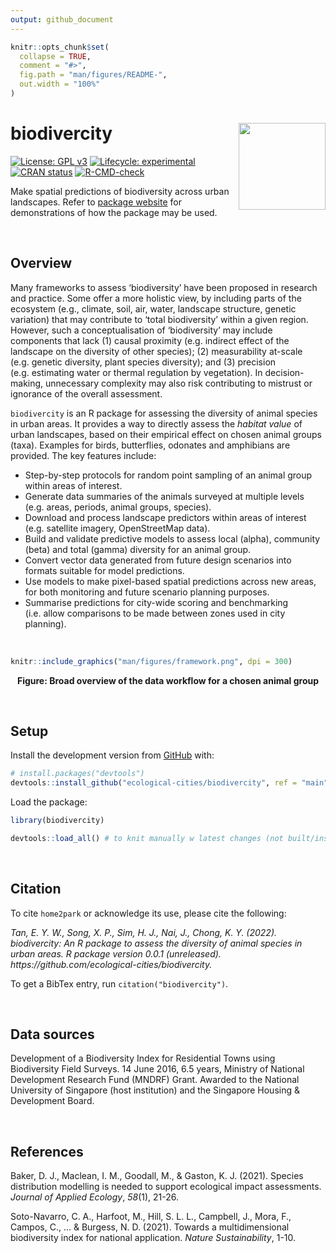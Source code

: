 ```yaml
---
output: github_document
---
```


<!-- README.md is generated from README.Rmd. Please edit that file -->

```r
knitr::opts_chunk$set(
  collapse = TRUE,
  comment = "#>",
  fig.path = "man/figures/README-",
  out.width = "100%"
)
```

# biodivercity <a href='https://ecological-cities.github.io/biodivercity/'><img src='man/figures/logo.png' align="right" height="139" /></a>

<!-- badges: start -->
[![License: GPL v3](https://img.shields.io/badge/License-GPLv3-blue.svg)](https://www.gnu.org/licenses/gpl-3.0)
[![Lifecycle: experimental](https://img.shields.io/badge/lifecycle-experimental-orange.svg)](https://www.tidyverse.org/lifecycle/#experimental)
[![CRAN status](https://www.r-pkg.org/badges/version/biodivercity)](https://CRAN.R-project.org/package=biodivercity)
[![R-CMD-check](https://github.com/ecological-cities/biodivercity/workflows/R-CMD-check/badge.svg)](https://github.com/ecological-cities/biodivercity/actions)
<!-- badges: end -->


Make spatial predictions of biodiversity across urban landscapes. Refer to [package website](https://ecological-cities.github.io/biodivercity/) for demonstrations of how the package may be used.

<br>

## Overview

Many frameworks to assess 'biodiversity' have been proposed in research and practice. Some offer a more holistic view, by including parts of the ecosystem (e.g., climate, soil, air, water, landscape structure, genetic variation) that may contribute to ‘total biodiversity’ within a given region. However, such a conceptualisation of 'biodiversity' may include components that lack (1) causal proximity (e.g. indirect effect of the landscape on the diversity of other species); (2) measurability at-scale (e.g. genetic diversity, plant species diversity); and (3) precision (e.g. estimating water or thermal regulation by vegetation). In decision-making, unnecessary complexity may also risk contributing to mistrust or ignorance of the overall assessment. 

`biodivercity` is an R package for assessing the diversity of animal species in urban areas. It provides a way to directly assess the _habitat value_ of urban landscapes, based on their empirical effect on chosen animal groups (taxa). Examples for birds, butterflies, odonates and amphibians are provided. The key features include:

- Step-by-step protocols for random point sampling of an animal group within areas of interest.
- Generate data summaries of the animals surveyed at multiple levels (e.g. areas, periods, animal groups, species).
- Download and process landscape predictors within areas of interest (e.g. satellite imagery, OpenStreetMap data).
- Build and validate predictive models to assess local (alpha), community (beta) and total (gamma) diversity for an animal group.
- Convert vector data generated from future design scenarios into formats suitable for model predictions.
- Use models to make pixel-based spatial predictions across new areas, for both monitoring and future scenario planning purposes.
- Summarise predictions for city-wide scoring and benchmarking (i.e. allow comparisons to be made between zones used in city planning).

<br>

```r
knitr::include_graphics("man/figures/framework.png", dpi = 300)
```
<center><b> Figure: Broad overview of the data workflow for a chosen animal group </b></center>

<br>

## Setup

Install the development version from [GitHub](https://github.com/) with:

``` r
# install.packages("devtools")
devtools::install_github("ecological-cities/biodivercity", ref = "main")
```

Load the package:

```r
library(biodivercity)
```

```r
devtools::load_all() # to knit manually w latest changes (not built/installed yet)
```

<br>

## Citation

To cite `home2park` or acknowledge its use, please cite the following:

*Tan, E. Y. W., Song, X. P., Sim, H. J., Nai, J., Chong, K. Y. (2022). biodivercity: An R package to assess the diversity of animal species in urban areas. R package version 0.0.1 (unreleased). https://github.com/ecological-cities/biodivercity.*  

To get a BibTex entry, run `citation("biodivercity")`.

<br>

## Data sources

Development of a Biodiversity Index for Residential Towns using Biodiversity Field Surveys. 14 June 2016, 6.5 years, Ministry of National Development Research Fund (MNDRF) Grant. Awarded to the National University of Singapore (host institution) and the Singapore Housing & Development Board. 

<br>

## References

Baker, D. J., Maclean, I. M., Goodall, M., & Gaston, K. J. (2021). Species distribution modelling is needed to support ecological impact assessments. _Journal of Applied Ecology_, _58_(1), 21-26.

Soto-Navarro, C. A., Harfoot, M., Hill, S. L. L., Campbell, J., Mora, F., Campos, C., ... & Burgess, N. D. (2021). Towards a multidimensional biodiversity index for national application. _Nature Sustainability_, 1-10.
